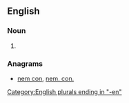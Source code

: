 {{also|con men}}

==English==

===Noun===
{{head|en|noun plural form}}

# {{plural of|conman|lang=en}}

===Anagrams===
* [[nem con#English|nem con]], [[nem. con.#English|nem. con.]]

[[Category:English plurals ending in "-en"]]